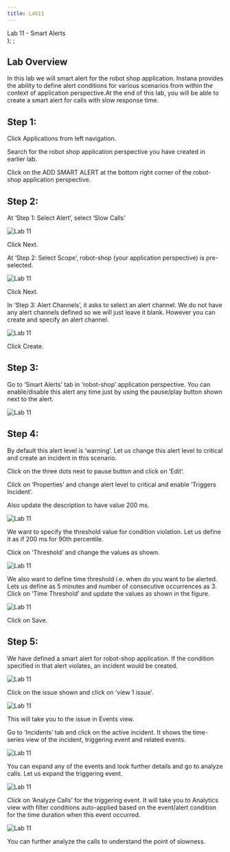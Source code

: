 ```yaml
---
title: Lab11
---
```

  <span>
    Lab 11 - Smart Alerts <br />
  </span>
);
;

## Lab Overview

In this lab we will smart alert for the robot shop application. Instana provides the ability to define alert conditions for various scenarios from within the context of application perspective.At the end of this lab, you will be able to create a smart alert for calls with slow response time.

## Step 1: 

Click Applications from left navigation. 

Search for the robot shop application perspective you have created in earlier lab.

Click on the ADD SMART ALERT at the bottom right corner of the robot-shop application perspective. 

## Step 2:

At ‘Step 1: Select Alert’, select ‘Slow Calls’

![Lab 11](images/lab11.1.png) 

Click Next.

At ‘Step 2: Select Scope’, robot-shop (your application perspective) is pre-selected.

![Lab 11](images/lab11.2.png) 

Click Next. 

In ‘Step 3: Alert Channels’, it asks to select an alert channel. We do not have any alert channels defined so we will just leave it blank. However you can create and specify an alert channel.

![Lab 11](images/lab11.3.png) 

Click Create.

## Step 3:

Go to ‘Smart Alerts’ tab in ‘robot-shop’ application perspective. You can enable/disable this alert any time just by using the pause/play button shown next to the alert.

![Lab 11](images/lab11.4.png) 

## Step 4:

By default this alert level is ‘warning’. Let us change this alert level to critical and create an incident in this scenario. 

Click on the three dots next to pause button and click on ‘Edit’.

Click on ‘Properties’ and change alert level to critical and enable ‘Triggers Incident’. 

Also update the description to have value 200 ms.

![Lab 11](images/lab11.5.png) 

We want to specify the threshold value for condition violation. Let us define it as if 200 ms for 90th percentile. 

Click on ‘Threshold’ and change the values as shown.

![Lab 11](images/lab11.6.png)

We also want to define time threshold i.e. when do you want to be alerted. Lets us define as 5 minutes and number of consecutive occurrences as 3. Click on ‘Time Threshold’ and update the values as shown in the figure. 

![Lab 11](images/lab11.7.png)

Click on Save.

## Step 5: 

We have defined a smart alert for robot-shop application. If the condition specified in that alert violates, an incident would be created.

![Lab 11](images/lab11.8.png)

Click on the issue shown and click on ‘view 1 issue’.

![Lab 11](images/lab11.9.png)

This will take you to the issue in Events view.

Go to ‘Incidents’ tab and click on the active incident. It shows the time-series view of the incident, triggering event and related events.

![Lab 11](images/lab11.10.png)

You can expand any of the events and look further details and go to analyze calls. Let us expand the triggering event.

![Lab 11](images/lab11.11.png)

Click on ‘Analyze Calls’ for the triggering event. 
It will take you to Analytics view with filter conditions auto-applied based on the event/alert condition for the time duration when this event occurred.

![Lab 11](images/lab11.12.png)

You can further analyze the calls to understand the point of slowness. 
